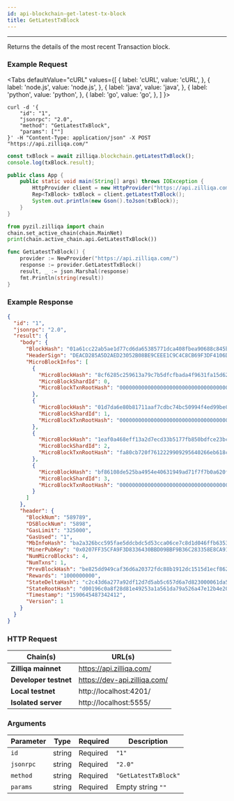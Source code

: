 ```yaml
---
id: api-blockchain-get-latest-tx-block
title: GetLatestTxBlock
---
```


---
Returns the details of the most recent Transaction block.

### Example Request



<Tabs
  defaultValue="cURL"
  values={[
    { label: 'cURL', value: 'cURL', },
    { label: 'node.js', value: 'node.js', },
    { label: 'java', value: 'java', },
    { label: 'python', value: 'python', },
    { label: 'go', value: 'go', },
  ]
}>

<TabItem value="cURL">

```shell
curl -d '{
    "id": "1",
    "jsonrpc": "2.0",
    "method": "GetLatestTxBlock",
    "params": [""]
}' -H "Content-Type: application/json" -X POST "https://api.zilliqa.com/"
```
</TabItem>
<TabItem value="node.js">

```js
const txBlock = await zilliqa.blockchain.getLatestTxBlock();
console.log(txBlock.result);
```
</TabItem>
<TabItem value="java">

```java
public class App {
    public static void main(String[] args) throws IOException {
        HttpProvider client = new HttpProvider("https://api.zilliqa.com/");
        Rep<TxBlock> txBlock = client.getLatestTxBlock();
        System.out.println(new Gson().toJson(txBlock));
    }
}
```
</TabItem>
<TabItem value="python">

```python
from pyzil.zilliqa import chain
chain.set_active_chain(chain.MainNet)
print(chain.active_chain.api.GetLatestTxBlock())
```
</TabItem>

<TabItem value="go">

```go
func GetLatestTxBlock() {
	provider := NewProvider("https://api.zilliqa.com/")
	response := provider.GetLatestTxBlock()
	result, _ := json.Marshal(response)
	fmt.Println(string(result))
}
```
</TabItem>
</Tabs>


### Example Response


```json
{
  "id": "1",
  "jsonrpc": "2.0",
  "result": {
    "body": {
      "BlockHash": "01a61cc22ab5ae1d77cd6da65385771dca408fbea90688c845bdd2ffe1797bb7",
      "HeaderSign": "DEACD285A5D2AED23052B08BE9CEEE1C9C4C8CB69F3DF4106D87BA9B0AC067E16AA2C5D129F2318824723A2A75CA5F32632DCD4E5D8A634234E1037B6025779D",
      "MicroBlockInfos": [
        {
          "MicroBlockHash": "8cf6285c259613a79c7b5dfcfbada4f9631fa15d626037f048d1d9a9649d562c",
          "MicroBlockShardId": 0,
          "MicroBlockTxnRootHash": "0000000000000000000000000000000000000000000000000000000000000000"
        },
        {
          "MicroBlockHash": "01d7da6e80b81711aaf7cdbc74bc50994f4ed99be085d451c93abe31882e8b44",
          "MicroBlockShardId": 1,
          "MicroBlockTxnRootHash": "0000000000000000000000000000000000000000000000000000000000000000"
        },
        {
          "MicroBlockHash": "1eaf0a468eff13a2d7ecd33b5177fb850bdfce23bca3a330ecef951bde44eb62",
          "MicroBlockShardId": 2,
          "MicroBlockTxnRootHash": "fa80cb720f7612229909295640266eb618cc2a73dd78da17b4d68d7ffc7cce82"
        },
        {
          "MicroBlockHash": "bf86108de525ba4954e40631949ad71f7f7b0a620f350da2c736f92aa157d2ba",
          "MicroBlockShardId": 3,
          "MicroBlockTxnRootHash": "0000000000000000000000000000000000000000000000000000000000000000"
        }
      ]
    },
    "header": {
      "BlockNum": "589789",
      "DSBlockNum": "5898",
      "GasLimit": "325000",
      "GasUsed": "1",
      "MbInfoHash": "ba2a326bcc595fae5ddcbdc5d53cca06ce7c8d1d046ffb635341e3aa9d5cbb7c",
      "MinerPubKey": "0x0207FF35CFA9F3D8336430BBD09BBF9B36C283358E8CA91FAB551ACB5FE1E38B68",
      "NumMicroBlocks": 4,
      "NumTxns": 1,
      "PrevBlockHash": "be825dd949caf36d6a20372fdc88b1912dc1515d1ecf8624e6cd928b33c9a705",
      "Rewards": "1000000000",
      "StateDeltaHash": "c2c43d6a277a92df12d7d5ab5c657d6a7d823000061da5802c6354b47e56ebd5",
      "StateRootHash": "d00196c0a8f28d81e49253a1a561da79a526a47e12b4e208da20b96a6e3a1ac7",
      "Timestamp": "1590645487342412",
      "Version": 1
    }
  }
}
```

### HTTP Request

| Chain(s)              | URL(s)                       |
| --------------------- | ---------------------------- |
| **Zilliqa mainnet**   | https://api.zilliqa.com/     |
| **Developer testnet** | https://dev-api.zilliqa.com/ |
| **Local testnet**     | http://localhost:4201/       |
| **Isolated server**   | http://localhost:5555/       |

### Arguments

| Parameter | Type   | Required | Description          |
| --------- | ------ | -------- | -------------------- |
| `id`      | string | Required | `"1"`                |
| `jsonrpc` | string | Required | `"2.0"`              |
| `method`  | string | Required | `"GetLatestTxBlock"` |
| `params`  | string | Required | Empty string `""`    |
